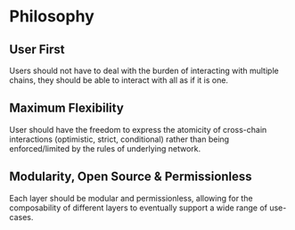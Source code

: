 # Philosophy

## User First

Users should not have to deal with the burden of interacting with multiple chains, they should be able to interact with all as if it is one.

## Maximum Flexibility

User should have the freedom to express the atomicity of cross-chain interactions (optimistic, strict, conditional) rather than being enforced/limited by the rules of underlying network.

## Modularity, Open Source & Permissionless

Each layer should be modular and permissionless, allowing for the composability of different layers to eventually support a wide range of use-cases.
